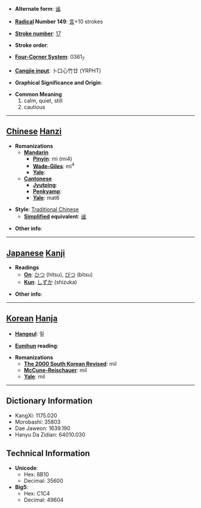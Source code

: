 * '''Alternate form''': [[谧]]

* '''[[Wiktionary:Chinese radical index| Radical]] Number 149''': [[Wiktionary:Chinese radical index 言|言]]+10 strokes

* '''[[Wiktionary:Chinese total strokes index|Stroke number]]''': [[Wiktionary:Chinese total strokes index 17|17]]

* '''Stroke order''': 

* '''[[Wiktionary:Chinese four corner index|Four-Corner System]]''': 0361<sub>7</sub>

* '''[[Wiktionary:Chinese Cangjie index|Cangjie input]]''': 卜口心竹廿 (YRPHT)

* '''Graphical Significance and Origin''': 

* '''Common Meaning'''
*#calm, quiet, still
*# cautious


----

== [[Chinese]] [[Hanzi]] ==

* '''Romanizations'''
** '''[[Mandarin]]'''
*** '''[[Pinyin]]''': mì (mi4)
*** '''[[Wade-Giles]]''': mi<sup>4</sup>
*** '''[[Yale]]''': 
** '''[[Cantonese]]'''
*** '''[[Jyutping]]''':
*** '''[[Penkyamp]]''': 
*** '''[[Yale]]''': mat6

* '''Style''': [[Traditional Chinese]] 
** '''[[Simplified Chinese|Simplified]] equivalent''': [[谧]]

* '''Other info''': 

----

== [[Japanese]] [[Kanji]] ==

* '''Readings'''
** '''[[On]]''': [[ひつ]] (hitsu), [[びつ]] (bitsu)
** '''[[Kun]]''': [[しずか]] (shizuka)

* '''Other info''':  

----

== [[Korean]] [[Hanja]] ==

* '''[[Hangeul]]''': 밀

* '''[[Eumhun]] reading''': 

* '''Romanizations'''
** '''[[The 2000 South Korean Revised Romanization|The 2000 South Korean Revised]]''': mil
** '''[[McCune-Reischauer]]''': mil
** '''[[Yale]]''': mil

----

== Dictionary Information ==

* KangXi: 1175.020
* Morobashi: 35803
* Dae Jaweon: 1639.190
* Hanyu Da Zidian: 64010.030

== Technical Information ==

* '''Unicode''':
** Hex: 8B10
** Decimal: 35600
* '''Big5''':
** Hex: C1C4
** Decimal: 49604